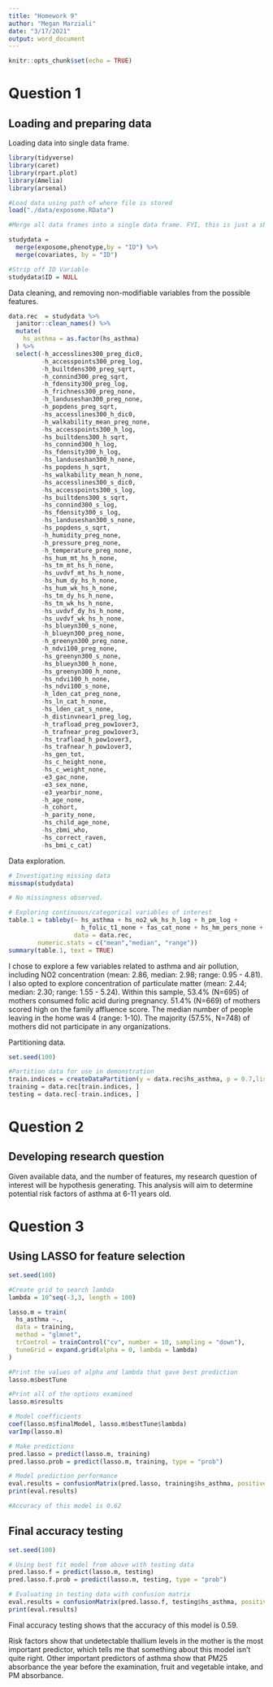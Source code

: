 ```yaml
---
title: "Homework 9"
author: "Megan Marziali"
date: "3/17/2021"
output: word_document
---
```


```r
knitr::opts_chunk$set(echo = TRUE)
```

# Question 1

## Loading and preparing data

Loading data into single data frame.

```r
library(tidyverse)
library(caret)
library(rpart.plot)
library(Amelia)
library(arsenal)

#Load data using path of where file is stored
load("./data/exposome.RData")

#Merge all data frames into a single data frame. FYI, this is just a shortcut by combining baseR with piping from tidyverse. There are other ways of merging across three data frames that are likely more elegant.

studydata = 
  merge(exposome,phenotype,by = "ID") %>% 
  merge(covariates, by = "ID")

#Strip off ID Variable
studydata$ID = NULL
```

Data cleaning, and removing non-modifiable variables from the possible features.

```r
data.rec  = studydata %>% 
  janitor::clean_names() %>% 
  mutate(
    hs_asthma = as.factor(hs_asthma)
  ) %>% 
  select(-h_accesslines300_preg_dic0,
         -h_accesspoints300_preg_log,
         -h_builtdens300_preg_sqrt,
         -h_connind300_preg_sqrt,
         -h_fdensity300_preg_log,
         -h_frichness300_preg_none,
         -h_landuseshan300_preg_none,
         -h_popdens_preg_sqrt,
         -hs_accesslines300_h_dic0,
         -h_walkability_mean_preg_none,
         -hs_accesspoints300_h_log,
         -hs_builtdens300_h_sqrt,
         -hs_connind300_h_log,
         -hs_fdensity300_h_log,
         -hs_landuseshan300_h_none,
         -hs_popdens_h_sqrt,
         -hs_walkability_mean_h_none,
         -hs_accesslines300_s_dic0,
         -hs_accesspoints300_s_log,
         -hs_builtdens300_s_sqrt,
         -hs_connind300_s_log,
         -hs_fdensity300_s_log,
         -hs_landuseshan300_s_none,
         -hs_popdens_s_sqrt,
         -h_humidity_preg_none,
         -h_pressure_preg_none,
         -h_temperature_preg_none,
         -hs_hum_mt_hs_h_none,
         -hs_tm_mt_hs_h_none,
         -hs_uvdvf_mt_hs_h_none,
         -hs_hum_dy_hs_h_none,
         -hs_hum_wk_hs_h_none,
         -hs_tm_dy_hs_h_none,
         -hs_tm_wk_hs_h_none,
         -hs_uvdvf_dy_hs_h_none,
         -hs_uvdvf_wk_hs_h_none,
         -hs_blueyn300_s_none,
         -h_blueyn300_preg_none,
         -h_greenyn300_preg_none,
         -h_ndvi100_preg_none,
         -hs_greenyn300_s_none,
         -hs_blueyn300_h_none,
         -hs_greenyn300_h_none,
         -hs_ndvi100_h_none,
         -hs_ndvi100_s_none,
         -h_lden_cat_preg_none,
         -hs_ln_cat_h_none,
         -hs_lden_cat_s_none,
         -h_distinvnear1_preg_log,
         -h_trafload_preg_pow1over3,
         -h_trafnear_preg_pow1over3,
         -hs_trafload_h_pow1over3,
         -hs_trafnear_h_pow1over3,
         -hs_gen_tot,
         -hs_c_height_none,
         -hs_c_weight_none,
         -e3_gac_none,
         -e3_sex_none,
         -e3_yearbir_none,
         -h_age_none,
         -h_cohort,
         -h_parity_none,
         -hs_child_age_none,
         -hs_zbmi_who,
         -hs_correct_raven,
         -hs_bmi_c_cat)
```

Data exploration.

```r
# Investigating missing data
missmap(studydata)

# No missingness observed.

# Exploring continuous/categorical variables of interest
table.1 = tableby(~ hs_asthma + hs_no2_wk_hs_h_log + h_pm_log +
                    h_folic_t1_none + fas_cat_none + hs_hm_pers_none + hs_participation_3cat_none,
                  data = data.rec,
        numeric.stats = c("mean","median", "range"))
summary(table.1, text = TRUE)
```

I chose to explore a few variables related to asthma and air pollution, including NO2 concentration (mean: 2.86, median: 2.98; range: 0.95 - 4.81). I also opted to explore concentration of particulate matter (mean: 2.44; median: 2.30; range: 1.55 - 5.24). Within this sample, 53.4% (N=695) of mothers consumed folic acid during pregnancy. 51.4% (N=669) of mothers scored high on the family affluence score. The median number of people leaving in the home was 4 (range: 1-10). The majority (57.5%, N=748) of mothers did not participate in any organizations.

Partitioning data.

```r
set.seed(100)

#Partition data for use in demonstration
train.indices = createDataPartition(y = data.rec$hs_asthma, p = 0.7,list = FALSE)
training = data.rec[train.indices, ]
testing = data.rec[-train.indices, ]
```

# Question 2

## Developing research question

Given available data, and the number of features, my research question of interest will be hypothesis generating. This analysis will aim to determine potential risk factors of asthma at 6-11 years old.

# Question 3

## Using LASSO for feature selection

```r
set.seed(100)

#Create grid to search lambda
lambda = 10^seq(-3,3, length = 100)

lasso.m = train(
  hs_asthma ~., 
  data = training, 
  method = "glmnet", 
  trControl = trainControl("cv", number = 10, sampling = "down"), 
  tuneGrid = expand.grid(alpha = 0, lambda = lambda)
)

#Print the values of alpha and lambda that gave best prediction
lasso.m$bestTune

#Print all of the options examined
lasso.m$results

# Model coefficients
coef(lasso.m$finalModel, lasso.m$bestTune$lambda)
varImp(lasso.m)

# Make predictions
pred.lasso = predict(lasso.m, training)
pred.lasso.prob = predict(lasso.m, training, type = "prob")

# Model prediction performance
eval.results = confusionMatrix(pred.lasso, training$hs_asthma, positive = "1")
print(eval.results)

#Accuracy of this model is 0.62
```

## Final accuracy testing

```r
set.seed(100)

# Using best fit model from above with testing data
pred.lasso.f = predict(lasso.m, testing)
pred.lasso.f.prob = predict(lasso.m, testing, type = "prob")

# Evaluating in testing data with confusion matrix
eval.results = confusionMatrix(pred.lasso.f, testing$hs_asthma, positive = "1")
print(eval.results)
```

Final accuracy testing shows that the accuracy of this model is 0.59.

Risk factors show that undetectable thallium levels in the mother is the most important predictor, which tells me that something about this model isn't quite right. Other important predictors of asthma show that PM25 absorbance the year before the examination, fruit and vegetable intake, and PM absorbance.
